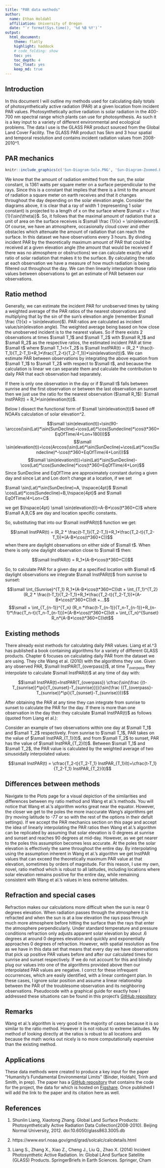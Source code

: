 ```yaml
---
title: "PAR data methods"
author: 
  name: Ethan Holdahl
  affiliation: University of Oregon
  date: "`r format(Sys.time(), '%d %B %Y')`"
output: 
  html_document:
    theme: flatly
    highlight: haddock 
    # code_folding: show
    toc: yes
    toc_depth: 4
    toc_float: yes
    keep_md: true
---
```


## Introduction

In this document I will outline my methods used for calculating daily totals of photosynthetically active radiation (PAR) at a given location from incident PAR values. Photosynthetically active radiation is solar radiation in the 400-700 nm spectral range which plants can use for photosynthesis. As such it is a key input to a variety of different environmental and ecological problems. The data I use is the GLASS PAR product sourced from the Global Land Cover Facility. The GLASS PAR product has 5km and 3 hour spatial and temporal resolution and contains incident radiation values from 2008-2010^1.

## PAR mechanics

```r
knitr::include_graphics(c('Sun-Diagram-Solo.PNG', 'Sun-Diagram-Zoomed.PNG'))
```

We know that the amount of radiation emitted from the sun, the solar constant, is 1361 watts per square meter on a surface perpendicular to the rays. Since this is a constant that implies that there is a limit to the amount of radiation a square meter on earth receives and that it changes throughout the day depending on the solar elevation angle. Consider the diagrams above, it is clear that a ray of width 1 (representing 1 solar constant) is projected to a length of x on the surface where $\small x = \frac {1}{\sin(\theta)}$. So, it follows that the maximal amount of radiation that a unit of area on the surface receives is $\small \frac {1}{x} = \sin(elevation)$. Of course, we have an atmosphere, occasionally cloud cover and other obstacles which attenuate the amount of radiation that can reach the surface. In this dataset we have observations every 3 hours. By dividing incident PAR by the theoretically maximum amount of PAR that could be received at a given elevation angle (the amount that would be received if there was no atmosphere or obstructions) we can calculate exactly what ratio of solar radiation that makes it to the surface. By calculating the ratio at each observation we have a measure of how much radiation is being filtered out throughout the day. We can then linearly interpolate those ratio values between observations to get an estimate of PAR between our observations.

## Ratio method

Generally, we can estimate the incident PAR for unobserved times by taking a weighted average of the PAR ratios of the nearest observations and multiplying that by the sin of the sun's elevation angle (remember $\small \frac {1}{x} = \sin(elevation)$). PAR ratios are calculated as incident value/sin(elevation angle). The weighted average being based on how close the unobserved incident is to the nearest values. So if there exists 2 observations at times $\small T_1$ and $\small T_2$ with $\small R_1$ and $\small R_2$ as the respective ratios, the estimated incident PAR at time $\small t$ where $\small T_1<t<T_2$ is $\small InstPAR(t) = (R_2 * \frac{t-T_1}{T_2-T_1}+R_1*\frac{T_2-t}{T_2-T_1})*\sin(elevation(t))$. We can estimate PAR between observations by integrating the above equation from $\small T_1$ to $\small T_2$ with respect to $\small t$, and because the calculation is linear we can separate them and calculate the contribution to daily PAR that each observation had separately.

If there is only one observation in the day or if $\small t$ falls between sunrise and the first observation or between the last observation an sunset then we just use the ratio for the nearest observation ($\small R_1$): $\small InstPAR(t) = R_1*\sin(elevation(t))$.

Below I dissect the functional form of $\small \sin(elevation(t))$ based off NOAA's calculation of solar elevation^2.

$$\small \sin(elevation(t))=\sin(90-\arccos(\sin(Lat)*\sin(SunDecline)+\cos(Lat)*\cos(Sundecline)*\cos(t*360+EqOfTime/4+Lon+180)))$$
$$\small \sin(elevation(t))=\cos(Arccos(\sin(Lat)*\sin(SunDecline)+\cos(Lat)*\cos(Sundecline)*-\cos(t*360+EqOfTime/4+Lon)))$$
$$\small \sin(elevation(t))=\sin(Lat)*\sin(SunDecline)-\cos(Lat)*\cos(Sundecline)*\cos(t*360+EqOfTime/4+Lon)$$
Since SunDecline and EqOfTime are approximately constant during a given day and since Lat and Lon don't change at a location, if we set 

  $\small \sin(Lat)*\sin(SunDecline)=A, \hspace{4pt}$ $\small \cos(Lat)*\cos(Sundecline)=B,\hspace{4pt}$ and $\small EqOfTime/4+Lon=C$

we get $\hspace{4pt} \small \sin(elevation(t))=A-B*\cos(t*360+C)$ where $\small A,B,C$ are day and location specific constants.

So, substituting that into our $\small instPAR(t)$ function we get:

$$\small InstPAR(t) = (R_2 * \frac{t-T_1}{T_2-T_1}+R_1*\frac{T_2-t}{T_2-T_1})*(A-B*\cos(t*360+C))$$
when there are daylight observations on either side of $\small t$. When there is only one daylight observation close to $\small t$ then:

$$\small InstPAR(t) = R_1*(A-B*\cos(t*360+C))$$

So, to calculate PAR for a given day at a specified location with $\small n$ daylight observations we integrate $\small InstPAR(t)$ from sunrise to sunset:

$$\small \int_{Sunrise}^{T_1} R_1*(A-B*\cos(t*360+C))dt + \int_{T_1}^{T_2} (R_2 * \frac{t-T_1}{T_2-T_1}+R_1*\frac{T_2-t}{T_2-T_1})*(A-B*\cos(t*360+C))dt +...$$
$$\small + \int_{T_{n-1}}^{T_n} (R_n *\frac{t-T_{n-1}}{T_n-T_{n-1}}+R_{n-1}*\frac{T_n-t}{T_n-T_{n-1}})*(A-B*\cos(t*360+C))dt + \int_{T_n}^{Sunset} R_n*(A-B*\cos(t*360+C))dt$$


## Existing methods

There already exist methods for calculating daily PAR values. Liang et al.^3 has published a book containing algorithms for a variety of different GLASS products. Chapter 6 focuses on calculating daily PAR from the dataset we are using. They cite Wang et al. (2010) with the algorithms they use. Given any observed PAR, $\small InstPAR(T_{overpass})$, at time $T_{overpass}$ they interpolate to calculate $\small InstPAR(t)$ at any time of day with:

$$\small InstPAR(t)=InstPAR(T_{overpass}) \cfrac{\sin(\frac {(t-T_{sunrise)}*\pi}{T_{sunset}-T_{sunrise}})}{\sin(\frac {(T_{overpass}-T_{sunrise)}*\pi}{T_{sunset}-T_{sunrise}})}$$

After obtaining the PAR at any time they can integrate from sunrise to sunset to calculate the PAR for the day. If there is more than one observation in the day then they calculate $\small InstPAR(t)$ as follows (quoted from Liang et al.):

Consider an example of two observations within one day at $\small T_1$ and $\small T_2$ respectively. From sunrise to $\small T_1$, PAR takes on the value of $\small InstPAR_{T_1}(t)$, and from $\small T_2$ to sunset, PAR has the value of $\small InstPAR_{T_2}(t)$. Between $\small T_1$ and $\small T_2$, the PAR value is calculated by the weighted average of two sinusoidally interpolated values:
 
$$\small InstPAR(t) = \cfrac{T_2-t}{T_2-T_1} InstPAR_{T_1}(t)+\cfrac{t-T_1}{T_2-T_1} InstPAR_{T_2}(t)$$

## Differences between methods

Navigate to the Plots page for a visual depiction of the similarities and differences between my ratio method and Wang et al.'s methods. You will notice that Wang et al.'s algorithm works great near the equator. However, the closer we get to the poles the more inaccurate Wang's algorithms get (try moving latitude to -77 or so with the rest of the options in their defult settings). If we accept the PAR mechanics section on this page and accept the idea of linearly interpolating the PAR ratios then Wang et al.'s algorithm can be replicated by assuming that solar elevation is 0 degrees at sunrise and sunset and reaches 90 degrees at mid-day. However, as we get nearer to the poles this assumption becomes less accurate. At the poles the solar elevation is effectively the same throughout the entire day. By interpolating using the assumption inherent in Wang et al.'s algorithm we get InstPAR values that can exceed the theoretically maximum PAR value at that elevation, sometimes by orders of magnitude. For this reason, I use my own, novel, ratio method which is robust to all latitudes, including locations where solar elevation remains positive for the entire day, while remaining consistent with Wang et al.'s values in less extreme latitudes.

## Refraction and special cases

Refraction makes our calculations more difficult when the sun is near 0 degrees elevation. When radiation passes through the atmosphere it is refracted and when the sun is at a low elevation the rays pass through much more atmosphere before hitting the surface than the rays that enter the atmosphere perpendicularly. Under standard temperature and pressure conditions refraction only adjusts apparent solar elevation by about .6 degrees at around 0 degrees elevation and quickly and exponentially approaches 0 degrees of refraction. However, with spatial resolution as fine as we have in this data set that means that every day we have observations that pick up positive PAR values before and after our calculated times for sunrise and sunset respectively. If we do not account for this and blindly plug our values into one of the algorithms provided above then our interpolated PAR values are negative. I corrct for these infrequent occurrences, which are easily identified, with a linear contingent plan. In these cases, I ignore solar position and assume a linear relationship between the PAR of the troublesome observation and its neighboring observations. Pseudocode with a graphical guide for exactly how I addressed these situations can be found in this project's [GitHub repository](https://github.com/ethanholdahl/PAR-Daily-Average)

## Remarks

Wang et al.'s algorithm is very good in the majority of cases because it is so similar to the ratio method. However it is not robust to extreme latitudes. My method of looking directly at the ratios is robust to all locations and because the math works out nicely is no more computationally expensive than the existing method.


## Applications

These data methods were created to produce a key input for the paper "Humanity's Fundamental Environmental Limits" (Binder, Holdahl, Trinh and Smith, in prep). The paper has a [GitHub repository](https://github.com/binders1/maxpop) that contains the code for the project, the data for which is hosted on [Figshare](https://figshare.com/articles/Humanity_s_Fundamental_Environmental_Limits_--_model_input_files/9983369). Once published I will add the link to the paper and its citation here as well.

## References

1. Shunlin Liang, Xiaotong Zhang. Global Land Surface Products: Photosynthetically Active Radiation Data Collection(2008-2010). Beijing Normal University, 2012. doi:10.6050/glass863.3005.db

2. https://www.esrl.noaa.gov/gmd/grad/solcalc/calcdetails.html

3. Liang S., Zhang X., Xiao Z., Cheng J., Liu Q., Zhao X. (2014) Incident Photosynthetic Active Radiation. In: Global LAnd Surface Satellite (GLASS) Products. SpringerBriefs in Earth Sciences. Springer, Cham
